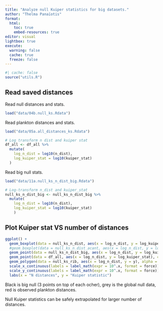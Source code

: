 ```yaml
---
title: "Analyze null Kuiper statistics for big datasets."
author: "Thelma Panaïotis"
format: 
  html:
    toc: true
    embed-resources: true
editor: visual
lightbox: true
execute:
  warning: false
  cache: true
  freeze: false
---
```


```r
#| cache: false
source("utils.R")
```

## Read saved distances

Read null distances and stats.

```r
load("data/04b.null_ks.Rdata")
```

Read plankton distances and stats.

```r
load("data/05a.all_distances_ks.Rdata")

# Log transform n dist and kuiper stat
df_all <- df_all %>% 
  mutate(
    log_n_dist = log10(n_dist),
    log_kuiper_stat = log10(kuiper_stat)
  )

```

Read big null stats.

```r
load("data/11a.null_ks_n_dist_big.Rdata")

# Log-transform n_dist and kuiper_stat
null_ks_n_dist_big <- null_ks_n_dist_big %>% 
  mutate(
    log_n_dist = log10(n_dist),
    log_kuiper_stat = log10(kuiper_stat)
    )

```

## Plot Kuiper stat VS number of distances

```r

ggplot() + 
  geom_boxplot(data = null_ks_n_dist, aes(x = log_n_dist, y = log_kuiper_stat, group = n_dist), colour = "grey", width = 0.3) +
  #geom_boxplot(data = null_ks_n_dist_acant, aes(x = log_n_dist, y = log_kuiper_stat), width = 0.3) +
  geom_point(data = null_ks_n_dist_big, aes(x = log_n_dist, y = log_kuiper_stat)) +
  geom_point(data = df_all, aes(x = log_n_dist, y = log_kuiper_stat), colour = "red") +
  geom_polygon(data = null_ks_rib, aes(x = log_n_dist, y = y), alpha = 0.1) + 
  scale_x_continuous(labels = label_math(expr = 10^.x, format = force)) +
  scale_y_continuous(labels = label_math(expr = 10^.x, format = force)) +
  labs(x = "N distances", y = "Kuiper statistic") 
```

Black is big null (3 points on top of each ocher), grey is the global null data, red is observed plankton distances.

::: {.callout-note appearance="simple" icon="false"}
Null Kuiper statistics can be safely extrapolated for larger number of distances.
:::
